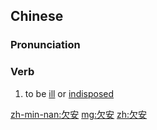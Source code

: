 ==Chinese==
{{zh-forms}}

===Pronunciation===
{{zh-pron
|m=qiàn'ān
|mn=khiàm-an
|cat=v
}}

===Verb===
{{zh-verb}}

# {{lb|zh|euphemism}} to be [[ill]] or [[indisposed]]

[[zh-min-nan:欠安]]
[[mg:欠安]]
[[zh:欠安]]
